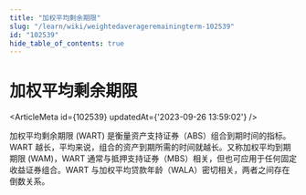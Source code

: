 ```yaml
---
title: "加权平均剩余期限"
slug: "/learn/wiki/weightedaverageremainingterm-102539"
id: "102539"
hide_table_of_contents: true
---
```



# 加权平均剩余期限

<ArticleMeta id={102539} updatedAt={'2023-09-26 13:59:02'} />
<div className='border-solid border-b border-t-0 my-4 border-[var(--ifm-color-gray-300)]' />

加权平均剩余期限 (WART) 是衡量资产支持证券（ABS）组合到期时间的指标。WART 越长，平均来说，组合的资产到期所需的时间就越长。又称加权平均到期期限 (WAM)，WART 通常与抵押支持证券（MBS）相关，但也可应用于任何固定收益证券组合。WART 与加权平均贷款年龄（WALA）密切相关，两者之间存在倒数关系。
